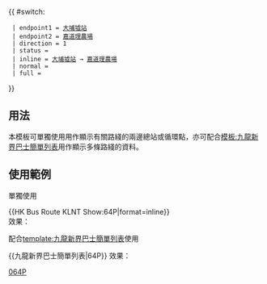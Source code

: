 {{ #switch: {{{format|}}}
  | endpoint1 = [[大埔墟站巴士總站|大埔墟站]]
  | endpoint2 = [[嘉道理農場]]
  | direction = 1
  | status = {{HK Bus Status|A}}
  | inline = [[大埔墟站巴士總站|大埔墟站]] → [[嘉道理農場]]
  | normal =
  | full =
}}<noinclude>
==用法==
本模板可單獨使用用作顯示有關路綫的兩邊總站或循環點，亦可配合[[模板:九龍新界巴士簡單列表]]用作顯示多條路綫的資料。

==使用範例==
;單獨使用
<nowiki>{{HK Bus Route KLNT Show:64P|format=inline}}</nowiki><br>
效果：{{HK Bus Route KLNT Show:64P|format=inline}}

;配合[[template:九龍新界巴士簡單列表]]使用
<nowiki>{{九龍新界巴士簡單列表|64P}}</nowiki>
效果：{{九龍新界巴士簡單列表|64P}}
[[Category:九龍巴士路線模板|064P]]</noinclude>